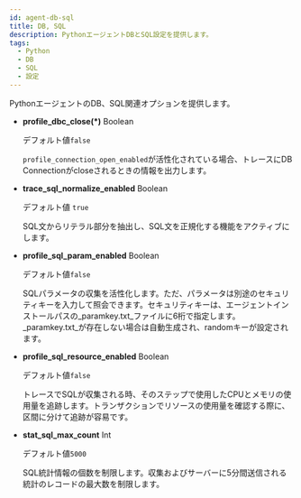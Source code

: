 ```yaml
---
id: agent-db-sql
title: DB, SQL
description: PythonエージェントDBとSQL設定を提供します。
tags:
  - Python
  - DB
  - SQL
  - 設定
---
```


PythonエージェントのDB、SQL関連オプションを提供します。

-   **profile_dbc_close(\*)** <span class='type'>Boolean</span>

    デフォルト値`false`

    `profile_connection_open_enabled`が活性化されている場合、トレースにDB Connectionがcloseされるときの情報を出力します。

-   **trace_sql_normalize_enabled** <span class='type'>Boolean</span>

    デフォルト値 `true`

    SQL文からリテラル部分を抽出し、SQL文を正規化する機能をアクティブにします。

-   **profile_sql_param_enabled** <span class='type'>Boolean</span>

    デフォルト値`false`

    SQLパラメータの収集を活性化します。ただ、パラメータは別途のセキュリティキーを入力して照会できます。セキュリティキーは、エージェントインストールパスの_paramkey.txt_ファイルに6桁で指定します。 _paramkey.txt_が存在しない場合は自動生成され、randomキーが設定されます。

-   **profile_sql_resource_enabled** <span class='type'>Boolean</span>

    デフォルト値`false`

    トレースでSQLが収集される時、そのステップで使用したCPUとメモリの使用量を追跡します。トランザクションでリソースの使用量を確認する際に、区間に分けて追跡が容易です。

-   **stat_sql_max_count** <span class='type'>Int</span>

    デフォルト値`5000`

    SQL統計情報の個数を制限します。収集およびサーバーに5分間送信される統計のレコードの最大数を制限します。
